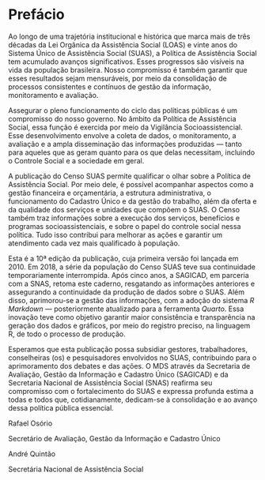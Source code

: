 # Prefácio {.unnumbered}

Ao longo de uma trajetória institucional e histórica que marca mais de três décadas da Lei Orgânica da Assistência Social (LOAS) e vinte anos do Sistema Único de Assistência Social (SUAS), a Política de Assistência Social tem acumulado avanços significativos. Esses progressos são visíveis na vida da população brasileira. Nosso compromisso é também garantir que esses resultados sejam mensuráveis, por meio da consolidação de processos consistentes e contínuos de gestão da informação, monitoramento e avaliação.

Assegurar o pleno funcionamento do ciclo das políticas públicas é um compromisso do nosso governo. No âmbito da Política de Assistência Social, essa função é exercida por meio da Vigilância Socioassistencial. Esse desenvolvimento envolve a coleta de dados, o monitoramento, a avaliação e a ampla disseminação das informações produzidas — tanto para aqueles que as geram quanto para os que delas necessitam, incluindo o Controle Social e a sociedade em geral.  

A publicação do Censo SUAS permite qualificar o olhar sobre a Política de Assistência Social. Por meio dele, é possível acompanhar aspectos como a gestão financeira e orçamentária, a estrutura administrativa, o funcionamento do Cadastro Único e da gestão do trabalho, além da oferta e da qualidade dos serviços e unidades que compõem o SUAS. O Censo também traz informações sobre a execução dos serviços, benefícios e programas socioassistenciais, e sobre o papel do controle social nessa política. Tudo isso contribui para melhorar as ações e garantir um atendimento cada vez mais qualificado à população.

Esta é a 10ª edição da publicação, cuja primeira versão foi lançada em 2010. Em 2018, a série da população do Censo SUAS teve sua continuidade temporariamente interrompida. Após cinco anos, a SAGICAD, em parceria com a SNAS, retoma este caderno, resgatando as informações anteriores e assegurando a continuidade da produção de dados sobre o SUAS. Além disso, aprimorou-se a gestão das informações, com a adoção do sistema *R Markdown* — posteriormente atualizado para a ferramenta *Quarto*. Essa inovação teve como objetivo garantir maior consistência e transparência na geração dos dados e gráficos, por meio do registro preciso, na linguagem R, de todo o processo de produção.

Esperamos que esta publicação possa subsidiar gestores, trabalhadores, conselheiras (os) e pesquisadores envolvidos no SUAS, contribuindo para o aprimoramento dos debates e das ações. O MDS através da Secretaria de Avaliação, Gestão da Informação e Cadastro Único (SAGICAD) e da Secretaria Nacional de Assistência Social (SNAS) reafirma seu compromisso com o fortalecimento do SUAS e expressa profunda estima a todas e todos que, cotidianamente, dedicam-se à consolidação e ao avanço dessa política pública essencial.

Rafael Osório

Secretário de Avaliação, Gestão da Informação e Cadastro Único

André Quintão

Secretária Nacional de Assistência Social
